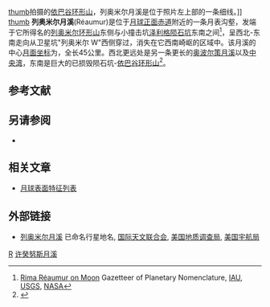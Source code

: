 [[image:HipparchusCrater.jpg|thumb]]拍摄的[[依巴谷环形山|依巴谷环形山]]，列奥米尔月溪是位于照片左上部的一条细线。]]
[[image:Réaumur_+_Oppolzer_-_LROC_-_WAC.JPG|thumb]]
'''列奥米尔月溪'''(Réaumur)是位于[[月球正面|月球正面]][[赤道|赤道]]附近的一条月表沟壑，发端于它所得名的[[列奥米尔陨石坑|列奥米尔环形山]]东侧与小撞击坑[[泽利格陨坑|泽利格陨石坑]]东南之间<ref name="iau">[http://planetarynames.wr.usgs.gov/Feature/5078 Rima Réaumur on Moon] {{Wayback|url=http://planetarynames.wr.usgs.gov/Feature/5078 |date=20191202141147 }} Gazetteer of Planetary Nomenclature, [[国际天文联合会|IAU]], [[美国地质调查局|USGS]], [[NASA|NASA]]</ref>，呈西北-东南走向从卫星坑"列奥米尔 W"西侧穿过，消失在它西南崎岖的区域中。该月溪的中心[[月面坐标|月面坐标]]为{{coord|2.8|S|2.5|E|globe:moon|name=Rima Réaumur}}，全长45公里。西北更远处是另一条更长的[[奥波尔策月溪|奥波尔策月溪]]以及[[中央湾|中央湾]]，东南是巨大的已损毁陨石坑-[[依巴谷环形山|依巴谷环形山]]<ref name="rukl3">{{cite book
| last = Rükl
| first = Antonín
| title = Atlas Měsíce
| publisher = Aventinum
| location = Praha
| date = 1991
| ref  = Ptolemaeus
| pages = 114/44
| isbn = 80-85277-10-7
}}</ref>。

==参考文献==
<references/>

==另请参阅==
* {{cite book
| last = 鲁克尔
| first = 安东宁
| authorlink2 = 安东宁·鲁克尔
| title = 月球地图集
| publisher = 阿文蒂诺
| location = 布拉格 
| year = 1991
| ref =  
| page = 
| isbn = 80-85277-10-7
}}

== 相关文章 ==
* [[月球表面特征列表|月球表面特征列表]]

==外部链接==
* [http://planetarynames.wr.usgs.gov/Feature/5078 列奥米尔月溪] {{Wayback|url=http://planetarynames.wr.usgs.gov/Feature/5078 |date=20191202141147 }} 已命名行星地名, [[国际天文联合会|国际天文联合会]], [[美国地质调查局|美国地质调查局]], [[美国宇航局|美国宇航局]]


[[Category:月溪|R]]
[[Category:月球地理特徵|许癸努斯月溪]]